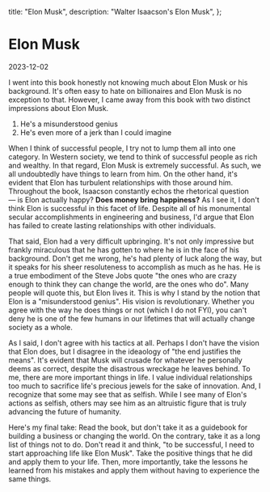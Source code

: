   title: "Elon Musk",
  description: "Walter Isaacson's Elon Musk",
};

<BackButton />

# Elon Musk

<Date>2023-12-02</Date>

I went into this book honestly not knowing much about Elon Musk or his background. It's often easy to hate on billionaires and Elon Musk is no exception to that. However, I came away from this book with two distinct impressions about Elon Musk.

1. He's a misunderstood genius
2. He's even more of a jerk than I could imagine

When I think of successful people, I try not to lump them all into one category. In Western society, we tend to think of successful people as rich and wealthy. In that regard, Elon Musk is extremely successful. As such, we all undoubtedly have things to learn from him. On the other hand, it's evident that Elon has turbulent relationships with those around him. Throughout the book, Isaacson constantly echos the rhetorical question — is Elon actually happy? **Does money bring happiness?** As I see it, I don't think Elon is successful in this facet of life. Despite all of his monumental secular accomplishments in engineering and business, I'd argue that Elon has failed to create lasting relationships with other individuals.

That said, Elon had a very difficult upbringing. It's not only impressive but frankly miraculous that he has gotten to where he is in the face of his background. Don't get me wrong, he's had plenty of luck along the way, but it speaks for his sheer resoluteness to accomplish as much as he has. He is a true embodiment of the Steve Jobs quote "the ones who are crazy enough to think they can change the world, are the ones who do". Many people will quote this, but Elon lives it. This is why I stand by the notion that Elon is a "misunderstood genius". His vision is revolutionary. Whether you agree with the way he does things or not (which I do not FYI), you can't deny he is one of the few humans in our lifetimes that will actually change society as a whole.

As I said, I don't agree with his tactics at all. Perhaps I don't have the vision that Elon does, but I disagree in the ideaology of "the end justifies the means". It's evident that Musk will crusade for whatever he personally deems as correct, despite the disastrous wreckage he leaves behind. To me, there are more important things in life. I value individual relationships too much to sacrifice life's precious jewels for the sake of innovation. And, I recognize that some may see that as selfish. While I see many of Elon's actions as selfish, others may see him as an altruistic figure that is truly advancing the future of humanity.

Here's my final take: Read the book, but don't take it as a guidebook for building a business or changing the world. On the contrary, take it as a long list of things not to do. Don't read it and think, "to be successful, I need to start approaching life like Elon Musk". Take the positive things that he did and apply them to your life. Then, more importantly, take the lessons he learned from his mistakes and apply them without having to experience the same things.

